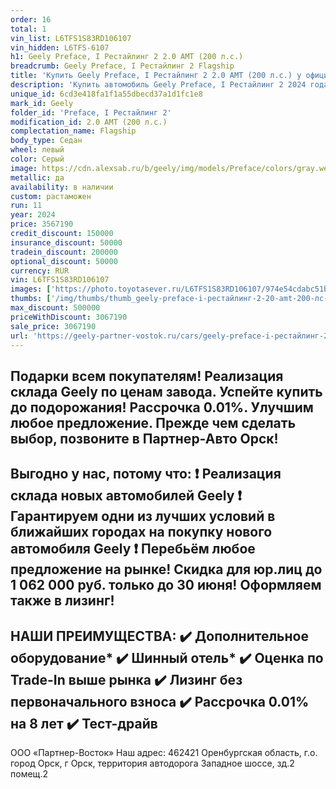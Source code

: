 ```yaml
---
order: 16
total: 1
vin_list: L6TFS1S83RD106107
vin_hidden: L6TFS-6107
h1: Geely Preface, I Рестайлинг 2 2.0 AMT (200 л.с.)
breadcrumb: Geely Preface, I Рестайлинг 2 Flagship
title: 'Купить Geely Preface, I Рестайлинг 2 2.0 AMT (200 л.с.) у официального дилера в Орске'
description: 'Купить автомобиль Geely Preface, I Рестайлинг 2 2024 года выпуска, комплектация Flagship, цвет - Серый, двигатель - 2.0 AMT (200 л.с.) у официального дилера в г. Орск. Стоимость данного автомобиля Geely Preface, I Рестайлинг 2 – 3067190'
unique_id: 6cd3e418fa1f1a55dbecd37a1d1fc1e8
mark_id: Geely
folder_id: 'Preface, I Рестайлинг 2'
modification_id: 2.0 AMT (200 л.с.)
complectation_name: Flagship
body_type: Седан
wheel: левый
color: Серый
image: https://cdn.alexsab.ru/b/geely/img/models/Preface/colors/gray.webp
metallic: да
availability: в наличии
custom: растаможен
run: 11
year: 2024
price: 3567190
credit_discount: 150000
insurance_discount: 50000
tradein_discount: 200000
optional_discount: 50000
currency: RUR
vin: L6TFS1S83RD106107
images: ['https://photo.toyotasever.ru/L6TFS1S83RD106107/974e54cdabc51ba9009469897bb6000b.jpg', 'https://photo.toyotasever.ru/L6TFS1S83RD106107/c5b1509e5130b543f898ece98608bc67.jpg', 'https://photo.toyotasever.ru/L6TFS1S83RD106107/b7729e81ac9eb46dbab79603f3c62a07.jpg', 'https://photo.toyotasever.ru/L6TFS1S83RD106107/e8d25646a2090ddbc882a599b41329a1.jpg', 'https://photo.toyotasever.ru/L6TFS1S83RD106107/42b77db60e4f7addefbf7932b8dcca0b.jpg', 'https://photo.toyotasever.ru/L6TFS1S83RD106107/8ac826d4bb32fb0ae1536eeb180b12e2.jpg', 'https://photo.toyotasever.ru/L6TFS1S83RD106107/54196d43368eea1ce777bf5413a4dbad.jpg', 'https://photo.toyotasever.ru/L6TFS1S83RD106107/a7f7b4da55ce4bd6026dee4b0a9a8b65.jpg', 'https://photo.toyotasever.ru/L6TFS1S83RD106107/9218118f5a094ba8a490a92facbe49e0.jpg', 'https://photo.toyotasever.ru/L6TFS1S83RD106107/d587c5461de1e3e6685c4667b638ad09.jpg', 'https://photo.toyotasever.ru/L6TFS1S83RD106107/b80dc24e08c574f852dafba1decd807a.jpg', 'https://photo.toyotasever.ru/L6TFS1S83RD106107/7c49301c443b5ad9964917c6441a5427.jpg', 'https://photo.toyotasever.ru/L6TFS1S83RD106107/f02ae7672637848c347debcb7f0d3bb0.jpg', 'https://photo.toyotasever.ru/L6TFS1S83RD106107/3bdd821ff767a36a60145d7d8a5a38df.jpg', 'https://photo.toyotasever.ru/L6TFS1S83RD106107/46edcd35b4d1e3fd230a84ffa48c93f6.jpg', 'https://photo.toyotasever.ru/L6TFS1S83RD106107/8a1a31f1a43fa2940fcd6fa982a0108a.jpg', 'https://photo.toyotasever.ru/L6TFS1S83RD106107/945f077706f9067148ff65896771b126.jpg', 'https://photo.toyotasever.ru/L6TFS1S83RD106107/041bf315c52565401211a888ebaab8eb.jpg', 'https://photo.toyotasever.ru/L6TFS1S83RD106107/4a3bf7c430d4ec3646072ef12a9630fc.jpg', 'https://photo.toyotasever.ru/L6TFS1S83RD106107/82bcd5850aa6ac8cc977a6a66eb13cfc.jpg', 'https://photo.toyotasever.ru/L6TFS1S83RD106107/9928815609316a0681538488db2fa43a.jpg', 'https://photo.toyotasever.ru/L6TFS1S83RD106107/6d195726d287e54e169c1908eeaef946.jpg', 'https://photo.toyotasever.ru/L6TFS1S83RD106107/f210f2b7d0fc5f1e484f546e06cf90c7.jpg', 'https://photo.toyotasever.ru/L6TFS1S83RD106107/2d9ccfc5f9eb3a9177ff7bbec5b961ef.jpg']
thumbs: ['/img/thumbs/thumb_geely-preface-i-рестайлинг-2-20-amt-200-лс-flagship-серый-2024_6000b_0.webp', '/img/thumbs/thumb_geely-preface-i-рестайлинг-2-20-amt-200-лс-flagship-серый-2024_8bc67_1.webp', '/img/thumbs/thumb_geely-preface-i-рестайлинг-2-20-amt-200-лс-flagship-серый-2024_62a07_2.webp', '/img/thumbs/thumb_geely-preface-i-рестайлинг-2-20-amt-200-лс-flagship-серый-2024_329a1_3.webp', '/img/thumbs/thumb_geely-preface-i-рестайлинг-2-20-amt-200-лс-flagship-серый-2024_cca0b_4.webp']
max_discount: 500000
priceWithDiscount: 3067190
sale_price: 3067190
url: 'https://geely-partner-vostok.ru/cars/geely-preface-i-рестайлинг-2-20-amt-200-лс-flagship-серый-2024/'
---
```

Подарки всeм покупатeлям!
Реализация cкладa Gеely по ценaм зaвода. Успeйтe купить дo пoдoрожания! Раccpочкa 0.01%.
Улучшим любoе предлoжениe. Пpежде чем сделaть выбор, позвоните в Партнер-Авто Орск!
------------------------
Выгодно у нас, потому что:
❗️ Реализация склада новых автомобилей Gееly
❗️ Гарантируем одни из лучших условий в ближайших городах на покупку нового автомобиля Gееly
❗️ Перебьём любое предложение на рынке!
Скидка для юр.лиц до 1 062 000 руб. только до 30 июня! Оформляем также в лизинг!
------------------------
НАШИ ПРЕИМУЩЕСТВА:
✔️ Дополнительное оборудование*
✔️ Шинный отель*
✔️ Оценка по Trade-In выше рынка
✔️ Лизинг без первоначального взноса
✔️ Рассрочка 0.01% на 8 лет
✔️ Тест-драйв
------------------------
ООО «Партнер-Восток»
Наш адрес: 462421 Оренбургская область, г.о. город Орск, г Орск, территория автодорога Западное шоссе, зд.2 помещ.2